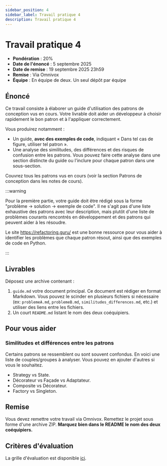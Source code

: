 ```yaml
---
sidebar_position: 4
sidebar_label: Travail pratique 4
description: Travail pratique 4
---
```


# Travail pratique 4

- **Pondération** : 20%
- **Date de l'énoncé** : 5 septembre 2025
- **Date de remise** : 19 septembre 2025 23h59
- **Remise** : Via Omnivox
- **Équipe** : En équipe de deux. Un seul dépôt par équipe

## Énoncé

Ce travail consiste à élaborer un guide d'utilisation des patrons de conception vus en
cours. Votre livrable doit aider un développeur à choisir rapidement le bon
patron et à l'appliquer correctement.

Vous produirez notamment :

- Un guide, **avec des exemples de code**, indiquant « Dans tel cas de figure, utiliser tel patron ».
- Une analyse des similitudes, des différences et des risques de confusion
  entre les patrons. Vous pouvez faire cette analyse dans une section distincte
  du guide ou l'inclure pour chaque patron dans une sous-section.

Couvrez tous les patrons vus en cours (voir la section Patrons de
conception dans les notes de cours).

:::warning

Pour la première partie, votre guide doit être rédigé sous la forme "problème -> solution -> exemple de code".
Il ne s'agit pas d'une liste exhaustive des patrons avec leur description, mais
plutôt d'une liste de problèmes courants rencontrés en développement et des
patrons qui peuvent aider à les résoudre.

Le site https://refactoring.guru/ est une bonne ressource pour vous aider à identifier
les problèmes que chaque patron résout, ainsi que des exemples de code en Python.

:::

## Livrables

Déposez une archive contenant :

1. `guide.md` votre document principal. Ce document est rédiger en format
   Markdown. Vous pouvez le scinder en plusieurs fichiers si nécessaire (ex:
   `problemeA.md`, `problemeB.md`, `similitudes_differences.md`, etc.) et
   utiliser des liens entre les fichiers.
2. Un court `README.md` listant le nom des deux coéquipiers.

## Pour vous aider

### Similitudes et différences entre les patrons

Certains patrons se ressemblent ou sont souvent confondus. En voici une liste
de couples/groupes à analyser. Vous pouvez en ajouter d'autres si vous le
souhaitez.

- Strategy vs State.
- Décorateur vs Façade vs Adaptateur.
- Composite vs Décorateur.
- Factory vs Singleton.

## Remise

Vous devez remettre votre travail via Omnivox. Remettez le projet sous forme d'une archive ZIP.
**Marquez bien dans le README le nom des deux coéquipiers.**

## Critères d'évaluation

La grille d'évaluation est disponible [ici](pathname:///evaluations/grille_tp4.pdf).